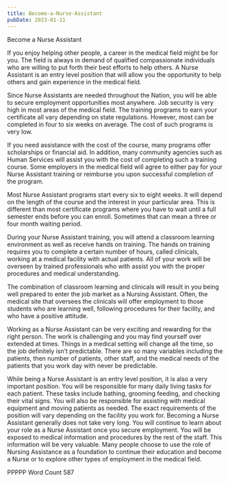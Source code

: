 ```yaml
---
title: Become-a-Nurse-Assistant
pubDate: 2023-01-11
---
```


Become a Nurse Assistant

If you enjoy helping other people, a career in the medical field might be for you. The field is always in demand of qualified compassionate individuals who are willing to put forth their best efforts to help others. A Nurse Assistant is an entry level position that will allow you the opportunity to help others and gain experience in the medical field. 

Since Nurse Assistants are needed throughout the Nation, you will be able to secure employment opportunities most anywhere. Job security is very high in most areas of the medical field. The training programs to earn your certificate all vary depending on state regulations. However, most can be completed in four to six weeks on average. The cost of such programs is very low. 

If you need assistance with the cost of the course, many programs offer scholarships or financial aid. In addition, many community agencies such as Human Services will assist you with the cost of completing such a training course. Some employers in the medical field will agree to either pay for your Nurse Assistant training or reimburse you upon successful completion of the program. 

Most Nurse Assistant programs start every six to eight weeks. It will depend on the length of the course and the interest in your particular area. This is different than most certificate programs where you have to wait until a full semester ends before you can enroll. Sometimes that can mean a three or four month waiting period.

During your Nurse Assistant training, you will attend a classroom learning environment as well as receive hands on training. The hands on training requires you to complete a certain number of hours, called clinicals, working at a medical facility with actual patients. All of your work will be overseen by trained professionals who with assist you with the proper procedures and medical understanding. 

The combination of classroom learning and clinicals will result in you being well prepared to enter the job market as a Nursing Assistant. Often, the medical site that oversees the clinicals will offer employment to those students who are learning well, following procedures for their facility, and who have a positive attitude.

Working as a Nurse Assistant can be very exciting and rewarding for the right person. The work is challenging and you may find yourself over extended at times. Things in a medical setting will change all the time, so the job definitely isn’t predictable. There are so many variables including the patients, then number of patients, other staff, and the medical needs of the patients that you work day with never be predictable.

While being a Nurse Assistant is an entry level position, it is also a very important position. You will be responsible for many daily living tasks for each patient. These tasks include bathing, grooming feeding, and checking their vital signs. You will also be responsible for assisting with medical equipment and moving patients as needed. The exact requirements of the position will vary depending on the facility you work for. 
Becoming a Nurse Assistant generally does not take very long. You will continue to learn about your role as a Nurse Assistant once you secure employment. You will be exposed to medical information and procedures by the rest of the staff. This information will be very valuable. Many people choose to use the role of Nursing Assistance as a foundation to continue their education and become a Nurse or to explore other types of employment in the medical field. 

PPPPP
Word Count 587